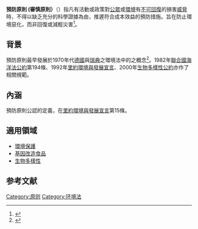 {{expand|time=2014-07-12T07:15:26+00:00}}
{{expert|time=2014-07-12T07:15:26+00:00}}
'''預防原則 (審慎原則）'''（{{lang-de|Vorsorgeprinzip}}）指凡有活動或政策對[[公眾|公眾]]或[[環境|環境]]有[[不可逆性|不可回復]]的損害[[不確定性|威脅]]時，不得以缺乏充分的科學證據為由，推遲符合成本效益的預防措施。旨在防止環境惡化，而非回復或減輕災害<ref>{{Cite web |url=http://nukfel.lawbank.com.tw/file/%E7%92%B0%E4%BF%9D%E6%B3%95%E8%AC%9B%E7%BE%A91.doc |title=環境法  PART I  環境的基本立法原則 (Fundamental Principles of Environmental Law) |access-date=2014-07-12 |archive-url=https://web.archive.org/web/20140714232341/http://nukfel.lawbank.com.tw/file/%E7%92%B0%E4%BF%9D%E6%B3%95%E8%AC%9B%E7%BE%A91.doc |archive-date=2014-07-14 |dead-url=yes }}</ref>。

== 背景 ==
預防原則最早發展於1970年代[[德國|德國]]與[[瑞典|瑞典]]之環境法中的{{lang|de|Vorsorgeprinzip}}之概念<ref>{{Cite web |url=http://mx.nthu.edu.tw/~hcniu/paper/200501.pdf |title=預防原則之研究 – 國際環境法處理欠缺科學證據之環境風險議題之努力與爭議 |access-date=2014-07-12 |archive-date=2016-10-21 |archive-url=https://web.archive.org/web/20161021015509/http://mx.nthu.edu.tw/~hcniu/paper/200501.pdf |dead-url=no }}</ref>。1982年[[聯合國海洋法公約|聯合國海洋法公約]]第194條、1992年[[里約環境與發展宣言|里約環境與發展宣言]]、2000年[[生物多樣性公約|生物多樣性公約]]亦作了相關規範。

== 內涵 ==
預防原則公認的定義，在[[里約環境與發展宣言|里約環境與發展宣言]]第15條。

== 適用領域 ==
* [[環境保護|環境保護]]
* [[基因改造食品|基因改造食品]]
* [[生物多樣性|生物多樣性]]

== 参考文献 ==
{{Reflist}}

[[Category:原则|Category:原则]]
[[Category:环境法|Category:环境法]]

{{環境小作品}}